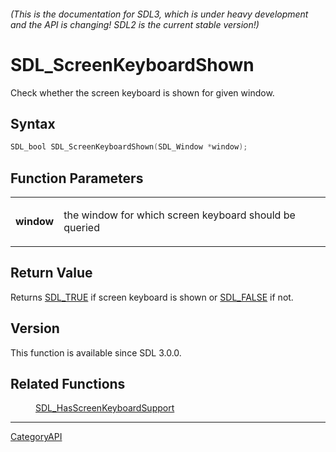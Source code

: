 ====== (This is the documentation for SDL3, which is under heavy development and the API is changing! SDL2 is the current stable version!) ======
= SDL_ScreenKeyboardShown =

Check whether the screen keyboard is shown for given window.

== Syntax ==

<syntaxhighlight lang='c'>
SDL_bool SDL_ScreenKeyboardShown(SDL_Window *window);
</syntaxhighlight>

== Function Parameters ==

{|
|'''window'''
|the window for which screen keyboard should be queried
|}

== Return Value ==

Returns [[SDL_TRUE]] if screen keyboard is shown or [[SDL_FALSE]] if not.

== Version ==

This function is available since SDL 3.0.0.

== Related Functions ==

:[[SDL_HasScreenKeyboardSupport]]

----
[[CategoryAPI]]


